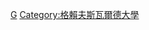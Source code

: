 {{Commonscat|Alumni of the University of Greifswald}}

[[Category:德國大學校友|G]]
[[Category:格賴夫斯瓦爾德大學|Category:格賴夫斯瓦爾德大學]]
